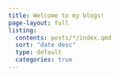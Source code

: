 ```yaml
---
title: Welcome to my blogs!
page-layout: full
listing:
  contents: posts/*/index.qmd
  sort: "date desc"
  type: default
  categories: true
---
```


